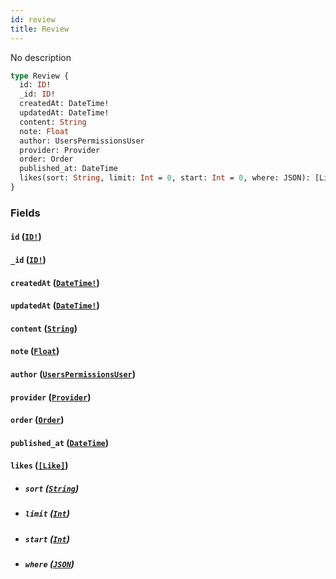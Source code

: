 ```yaml
---
id: review
title: Review
---
```


No description

```graphql
type Review {
  id: ID!
  _id: ID!
  createdAt: DateTime!
  updatedAt: DateTime!
  content: String
  note: Float
  author: UsersPermissionsUser
  provider: Provider
  order: Order
  published_at: DateTime
  likes(sort: String, limit: Int = 0, start: Int = 0, where: JSON): [Like]
}
```

### Fields

#### `id` ([`ID!`](/v1/scalars/id))

#### `_id` ([`ID!`](/v1/scalars/id))

#### `createdAt` ([`DateTime!`](/v1/scalars/date-time))

#### `updatedAt` ([`DateTime!`](/v1/scalars/date-time))

#### `content` ([`String`](/v1/scalars/string))

#### `note` ([`Float`](/v1/scalars/float))

#### `author` ([`UsersPermissionsUser`](/v1/objects/users-permissions-user))

#### `provider` ([`Provider`](/v1/objects/provider))

#### `order` ([`Order`](/v1/objects/order))

#### `published_at` ([`DateTime`](/v1/scalars/date-time))

#### `likes` ([`[Like]`](/v1/objects/like))

- ##### `sort` ([`String`](/v1/scalars/string))

- ##### `limit` ([`Int`](/v1/scalars/int))

- ##### `start` ([`Int`](/v1/scalars/int))

- ##### `where` ([`JSON`](/v1/scalars/json))
